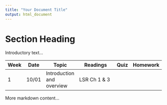 ```yaml
---
title: "Your Document Title"
output: html_document
---
```


# Section Heading

Introductory text...

<!-- Paste your HTML table directly below without any code chunk delimiters -->

<table>
    <thead>
        <tr>
            <th style="width: 5%;">Week</th>
            <th style="width: 10%;">Date</th>
            <th style="width: 20%;">Topic</th>
            <th style="width: 45%;">Readings</th>
            <th style="width: 10%;">Quiz</th>
            <th style="width: 10%;">Homework</th>
        </tr>
    </thead>
    <tbody>
        <tr>
            <td>1</td>
            <td>10/01</td>
            <td>Introduction and overview</td>
            <td>LSR Ch 1 & 3</td>
            <td></td>
            <td></td>
        </tr>
        <!-- Add more rows as needed -->
    </tbody>
</table>

More markdown content...